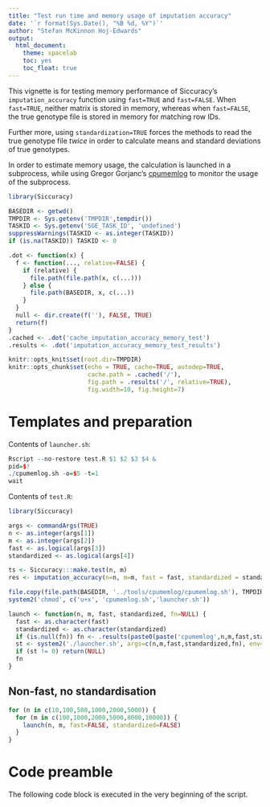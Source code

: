 ```yaml
---
title: "Test run time and memory usage of imputation accuracy"
date: '`r format(Sys.Date(), "%B %d, %Y")`'
author: "Stefan McKinnon Hoj-Edwards"
output: 
  html_document: 
    theme: spacelab
    toc: yes
    toc_float: true
---
```


This vignette is for testing memory performance of Siccuracy's `imputation_accuracy` function using 
`fast=TRUE` and `fast=FALSE`. When `fast=TRUE`, neither matrix is stored in memory, whereas when `fast=FALSE`,
the true genotype file is stored in memory for matching row IDs.

Further more, using `standardization=TRUE` forces the methods to read the true genotype file *twice* in order to calculate means and standard deviations of true genotypes.

In order to estimate memory usage, the calculation is launched in a subprocess, while using Gregor Gorjanc's [cpumemlog](https://github.com/gregorgorjanc/cpumemlog) to monitor the usage of the subprocess.

```r
library(Siccuracy)

BASEDIR <- getwd()
TMPDIR <- Sys.getenv('TMPDIR',tempdir())
TASKID <- Sys.getenv('SGE_TASK_ID', 'undefined')
suppressWarnings(TASKID <- as.integer(TASKID))
if (is.na(TASKID)) TASKID <- 0

.dot <- function(x) {
  f <- function(..., relative=FALSE) {
    if (relative) {
      file.path(file.path(x, c(...)))
    } else {
      file.path(BASEDIR, x, c(...))
    }
  } 
  null <- dir.create(f(''), FALSE, TRUE)
  return(f)
}
.cached <- .dot('cache_imputation_accuracy_memory_test')
.results <- .dot('imputation_accuracy_memory_test_results')

knitr::opts_knit$set(root.dir=TMPDIR)
knitr::opts_chunk$set(echo = TRUE, cache=TRUE, autodep=TRUE, 
                      cache.path = .cached('/'), 
                      fig.path = .results('/', relative=TRUE), 
                      fig.width=10, fig.height=7)


```

# Templates and preparation

Contents of `launcher.sh`:
```r
Rscript --no-restore test.R $1 $2 $3 $4 &
pid=$!
./cpumemlog.sh -o=$5 -t=1
wait
```

Contents of `test.R`:

```r
library(Siccuracy)

args <- commandArgs(TRUE)
n <- as.integer(args[1])
m <- as.integer(args[2])
fast <- as.logical(args[3])
standardized <- as.logical(args[4])

ts <- Siccuracy:::make.test(n, m)
res <- imputation_accuracy(n=n, m=m, fast = fast, standardized = standardized)
```

```r
file.copy(file.path(BASEDIR, '../tools/cpumemlog/cpumemlog.sh'), TMPDIR, overwrite = TRUE)
system2('chmod', c('u+x', 'cpumemlog.sh','launcher.sh'))

launch <- function(n, m, fast, standardized, fn=NULL) {
  fast <- as.character(fast)
  standardized <- as.character(standardized)
  if (is.null(fn)) fn <- .results(paste0(paste('cpumemlog',n,m,fast,standardized,sep='_'), '.txt'))
  st <- system2('./launcher.sh', args=c(n,m,fast,standardized,fn), env=paste0('R_LIBS=', paste(.libPaths(), collapse=':')))
  if (st != 0) return(NULL)
  fn
}
```

## Non-fast, no standardisation

```r
for (n in c(10,100,500,1000,2000,5000)) {
  for (m in c(100,1000,2000,5000,8000,10000)) {
    launch(n, m, fast=FALSE, standardized=FALSE)
  }
}
```


# Code preamble

The following code block is executed in the very beginning of the script.
```r
```